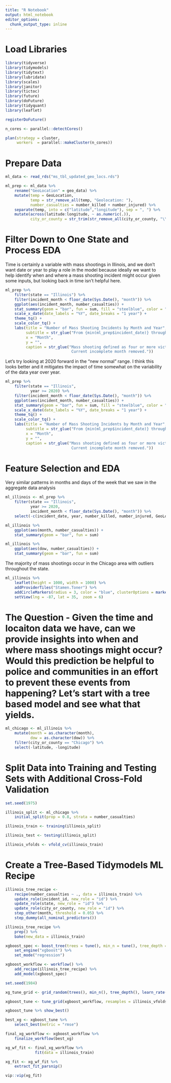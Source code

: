 ```yaml
---
title: "R Notebook"
output: html_notebook
editor_options: 
  chunk_output_type: inline
---
```


# Load Libraries

```r
library(tidyverse)
library(tidymodels)
library(tidytext)
library(lubridate)
library(scales)
library(janitor)
library(tictoc)
library(future)
library(doFuture)
library(tidyquant)
library(leaflet)

registerDoFuture()

n_cores <- parallel::detectCores()

plan(strategy = cluster,
     workers  = parallel::makeCluster(n_cores))
```

# Prepare Data

```r
ml_data <- read_rds("ms_tbl_updated_geo_locs.rds")

ml_prep <- ml_data %>% 
    rename("GeoLocation" = geo_data) %>% 
    mutate(temp = GeoLocation,
           temp = str_remove_all(temp, "Geolocation: "),
           number_casualties = number_killed + number_injured) %>% 
    separate(temp, into = c("latitude","longitude"), sep = ", ") %>% 
    mutate(across(latitude:longitude, ~ as.numeric(.)),
           city_or_county = str_trim(str_remove_all(city_or_county, "\\(.*\\)")))
```

# Filter Down to One State and Process EDA

Time is certainly a variable with mass shootings in Illinois, and we don't want date or year to play a role in the model because ideally we want to help identify when and where a mass shooting incident might occur given some inputs, but looking back in time isn't helpful here.

```r
ml_prep %>% 
    filter(state == "Illinois") %>% 
    filter(incident_month < floor_date(Sys.Date(), "month")) %>% 
    ggplot(aes(incident_month, number_casualties)) +
    stat_summary(geom = "bar", fun = sum, fill = "steelblue", color = "gray30", alpha = 0.9) +
    scale_x_date(date_labels = "%Y", date_breaks = "1 year") +
    theme_tq() +
    scale_color_tq() +
    labs(title = "Number of Mass Shooting Incidents by Month and Year",
         subtitle = str_glue("From {min(ml_prep$incident_date)} through {max(ml_prep %>% filter(incident_month < floor_date(Sys.Date(), 'month')) %>% pull(incident_date))}"),
         x = "Month",
         y = "",
         caption = str_glue("Mass shooting defined as four or more victims not including perpetrator(s).
                             Current incomplete month removed."))
```

Let's try looking at 2020 forward in the "new normal" range.  I think this looks better and it mitigates the impact of time somewhat on the variability of the data year over year.

```r
ml_prep %>% 
    filter(state == "Illinois",
           year >= 2020) %>% 
    filter(incident_month < floor_date(Sys.Date(), "month")) %>% 
    ggplot(aes(incident_month, number_casualties)) +
    stat_summary(geom = "bar", fun = sum, fill = "steelblue", color = "gray30", alpha = 0.9) +
    scale_x_date(date_labels = "%Y", date_breaks = "1 year") +
    theme_tq() +
    scale_color_tq() +
    labs(title = "Number of Mass Shooting Incidents by Month and Year",
         subtitle = str_glue("From {min(ml_prep$incident_date)} through {max(ml_prep %>% filter(incident_month < floor_date(Sys.Date(), 'month')) %>% pull(incident_date))}"),
         x = "Month",
         y = "",
         caption = str_glue("Mass shooting defined as four or more victims not including perpetrator(s).
                             Current incomplete month removed."))  
```

# Feature Selection and EDA

Very similar patterns in months and days of the week that we saw in the aggregate data analysis

```r
ml_illinois <- ml_prep %>% 
    filter(state == "Illinois",
           year >= 2020,
           incident_month < floor_date(Sys.Date(), "month")) %>% 
    select(-c(incident_date, year, number_killed, number_injured, GeoLocation, address, incident_month))

ml_illinois %>% 
    ggplot(aes(month, number_casualties)) +
    stat_summary(geom = "bar", fun = sum)

ml_illinois %>% 
    ggplot(aes(dow, number_casualties)) +
    stat_summary(geom = "bar", fun = sum)
```

The majority of mass shootings occur in the Chicago area with outliers throughout the state.

```r
ml_illinois %>% 
    leaflet(height = 1000, width = 1000) %>%
    addProviderTiles("Stamen.Toner") %>% 
    addCircleMarkers(radius = 3, color = "blue", clusterOptions = markerClusterOptions()) %>% 
    setView(lng = -87, lat = 35,  zoom = 6)
```

# The Question - Given the time and locaiton data we have, can we provide insights into when and where mass shootings might occur?  Would this prediction be helpful to police and communities in an effort to prevent these events from happening?  Let's start with a tree based model and see what that yields.

```r
ml_chicago <- ml_illinois %>% 
    mutate(month = as.character(month),
           dow = as.character(dow)) %>% 
    filter(city_or_county == "Chicago") %>% 
    select(-latitude, -longitude)
```


# Split Data into Training and Testing Sets with Additional Cross-Fold Validation

```r
set.seed(1975)

illinois_split <- ml_chicago %>% 
    initial_split(prop = 0.8, strata = number_casualties)

illinois_train <- training(illinois_split)

illinois_test <- testing(illinois_split)

illinois_vfolds <- vfold_cv(illinois_train)
```

# Create a Tree-Based Tidymodels ML Recipe

```r
illinois_tree_recipe <- 
    recipe(number_casualties ~ ., data = illinois_train) %>% 
    update_role(incident_id, new_role = "id") %>% 
    update_role(state, new_role = "id") %>% 
    update_role(city_or_county, new_role = "id") %>% 
    step_other(month, threshold = 0.05) %>% 
    step_dummy(all_nominal_predictors())

illinois_tree_recipe %>% 
    prep() %>% 
    bake(new_data = illinois_train)
```


```r
xgboost_spec <- boost_tree(trees = tune(), min_n = tune(), tree_depth = tune(), learn_rate = tune()) %>% 
    set_engine("xgboost") %>% 
    set_mode("regression")

xgboost_workflow <- workflow() %>% 
    add_recipe(illinois_tree_recipe) %>% 
    add_model(xgboost_spec) 

set.seed(1984)

xg_tune_grid <- grid_random(trees(), min_n(), tree_depth(), learn_rate(), size = 10)

xgboost_tune <- tune_grid(xgboost_workflow, resamples = illinois_vfolds, grid = xg_tune_grid)

xgboost_tune %>% show_best()

best_xg <- xgboost_tune %>% 
    select_best(metric = "rmse")

final_xg_workflow <- xgboost_workflow %>% 
    finalize_workflow(best_xg)

xg_wf_fit <- final_xg_workflow %>% 
             fit(data = illinois_train)

xg_fit <- xg_wf_fit %>% 
    extract_fit_parsnip()

vip::vip(xg_fit)
```







